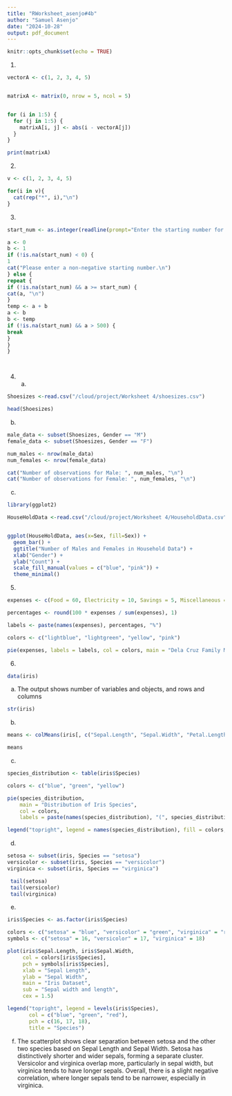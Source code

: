 ```yaml
---
title: "RWorksheet_asenjo#4b"
author: "Samuel Asenjo"
date: "2024-10-28"
output: pdf_document
---
```


```r
knitr::opts_chunk$set(echo = TRUE)
```

1. 
```r

vectorA <- c(1, 2, 3, 4, 5)


matrixA <- matrix(0, nrow = 5, ncol = 5)


for (i in 1:5) {
  for (j in 1:5) {
    matrixA[i, j] <- abs(i - vectorA[j])
  }
}

print(matrixA)

```

2. 
```r
v <- c(1, 2, 3, 4, 5)

for(i in v){
  cat(rep("*", i),"\n")
}
```


3. 
```r
start_num <- as.integer(readline(prompt="Enter the starting number for the Fibonacci sequence: "))

```


```r
a <- 0
b <- 1
if (!is.na(start_num) < 0) {
1
cat("Please enter a non-negative starting number.\n")
} else {
repeat {
if (!is.na(start_num) && a >= start_num) {
cat(a, "\n")
}
temp <- a + b
a <- b
b <- temp
if (!is.na(start_num) && a > 500) {
break
}
}
}




```
4. a.
```r
Shoesizes <-read.csv("/cloud/project/Worksheet 4/shoesizes.csv")

head(Shoesizes)

```

b. 
```r
male_data <- subset(Shoesizes, Gender == "M")
female_data <- subset(Shoesizes, Gender == "F")

num_males <- nrow(male_data)
num_females <- nrow(female_data)

cat("Number of observations for Male: ", num_males, "\n")
cat("Number of observations for Female: ", num_females, "\n")
```

c. 
```r
library(ggplot2)

HouseHoldData <-read.csv("/cloud/project/Worksheet 4/HouseholdData.csv")


ggplot(HouseHoldData, aes(x=Sex, fill=Sex)) +
  geom_bar() +
  ggtitle("Number of Males and Females in Household Data") +
  xlab("Gender") +
  ylab("Count") +
  scale_fill_manual(values = c("blue", "pink")) +
  theme_minimal()

```


5. 
```r
expenses <- c(Food = 60, Electricity = 10, Savings = 5, Miscellaneous = 25)

percentages <- round(100 * expenses / sum(expenses), 1)

labels <- paste(names(expenses), percentages, "%")

colors <- c("lightblue", "lightgreen", "yellow", "pink")

pie(expenses, labels = labels, col = colors, main = "Dela Cruz Family Monthly Expenses")

```


6. 
```r
data(iris)
```

a. The output shows number of variables and objects, and rows and columns
```r
str(iris)
```
b. 
```r


means <- colMeans(iris[, c("Sepal.Length", "Sepal.Width", "Petal.Length", "Petal.Width")])

means

```
c. 
```r


species_distribution <- table(iris$Species)

colors <- c("blue", "green", "yellow")

pie(species_distribution, 
    main = "Distribution of Iris Species", 
    col = colors, 
    labels = paste(names(species_distribution), "(", species_distribution, ")", sep=""))

legend("topright", legend = names(species_distribution), fill = colors, title = "Species")

```

d. 
```r

setosa <- subset(iris, Species == "setosa")
versicolor <- subset(iris, Species == "versicolor")
virginica <- subset(iris, Species == "virginica")

 tail(setosa)
 tail(versicolor)
 tail(virginica)

```
e. 
```r
iris$Species <- as.factor(iris$Species)

colors <- c("setosa" = "blue", "versicolor" = "green", "virginica" = "red")
symbols <- c("setosa" = 16, "versicolor" = 17, "virginica" = 18)

plot(iris$Sepal.Length, iris$Sepal.Width, 
     col = colors[iris$Species],           
     pch = symbols[iris$Species],          
     xlab = "Sepal Length",                
     ylab = "Sepal Width",                 
     main = "Iris Dataset",                
     sub = "Sepal width and length",       
     cex = 1.5)                            

legend("topright", legend = levels(iris$Species), 
       col = c("blue", "green", "red"), 
       pch = c(16, 17, 18), 
       title = "Species")

```
f. The scatterplot shows clear separation between setosa and the other two species based on Sepal Length and Sepal Width. Setosa has distinctively shorter and wider sepals, forming a separate cluster. Versicolor and virginica overlap more, particularly in sepal width, but virginica tends to have longer sepals. Overall, there is a slight negative correlation, where longer sepals tend to be narrower, especially in virginica.